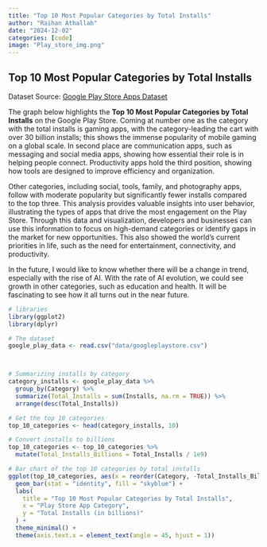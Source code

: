 ```yaml
---
title: "Top 10 Most Popular Categories by Total Installs"
author: "Raihan Athallah"
date: "2024-12-02"
categories: [code]
image: "Play_store_img.png"
---
```


## Top 10 Most Popular Categories by Total Installs 

Dataset Source: [Google Play Store Apps Dataset](https://www.kaggle.com/datasets/lava18/google-play-store-apps)

The graph below highlights the **Top 10 Most Popular Categories by Total Installs** on the Google Play Store. Coming at number one as the category with the total installs is gaming apps, with the category-leading the cart with over 30 billion installs; this shows the immense popularity of mobile gaming on a global scale. In second place are communication apps, such as messaging and social media apps, showing how essential their role is in helping people connect. Productivity apps hold the third position, showing how tools are designed to improve efficiency and organization.

Other categories, including social, tools, family, and photography apps, follow with moderate popularity but significantly fewer installs compared to the top three. This analysis provides valuable insights into user behavior, illustrating the types of apps that drive the most engagement on the Play Store. Through this data and visualization, developers and businesses can use this information to focus on high-demand categories or identify gaps in the market for new opportunities. This also showed the world's current priorities in life, such as the need for entertainment, connectivity, and productivity. 

In the future, I would like to know whether there will be a change in trend, especially with the rise of AI. With the rate of AI evolution, we could see growth in other categories, such as education and health. It will be fascinating to see how it all turns out in the near future.

```r

# libraries
library(ggplot2)
library(dplyr)

# The dataset
google_play_data <- read.csv("data/googleplaystore.csv")



# Summarizing installs by category
category_installs <- google_play_data %>%
  group_by(Category) %>%
  summarize(Total_Installs = sum(Installs, na.rm = TRUE)) %>%
  arrange(desc(Total_Installs))

# Get the top 10 categories
top_10_categories <- head(category_installs, 10)

# Convert installs to billions
top_10_categories <- top_10_categories %>%
  mutate(Total_Installs_Billions = Total_Installs / 1e9)

# Bar chart of the top 10 categories by total installs
ggplot(top_10_categories, aes(x = reorder(Category, -Total_Installs_Billions), y = Total_Installs_Billions)) +
  geom_bar(stat = "identity", fill = "skyblue") +
  labs(
    title = "Top 10 Most Popular Categories by Total Installs",
    x = "Play Store App Category",
    y = "Total Installs (in billions)"
  ) +
  theme_minimal() +
  theme(axis.text.x = element_text(angle = 45, hjust = 1))

```
